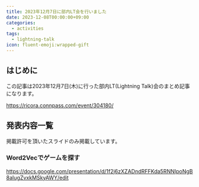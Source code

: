 ```yaml
---
title: 2023年12月7日に部内LT会を行いました
date: 2023-12-08T00:00:00+09:00
categories:
  - activities
tags:
  - lightning-talk
icon: fluent-emoji:wrapped-gift
---
```


## はじめに

この記事は2023年12月7日(木)に行った部内LT(Lightning Talk)会のまとめ記事になります。

https://ricora.connpass.com/event/304180/

## 発表内容一覧

掲載許可を頂いたスライドのみ掲載しています。

### Word2Vecでゲームを探す

https://docs.google.com/presentation/d/1f2j6zXZADndRFFKda5RNNIpoNgB8aIugZvxkMSkyAWY/edit
